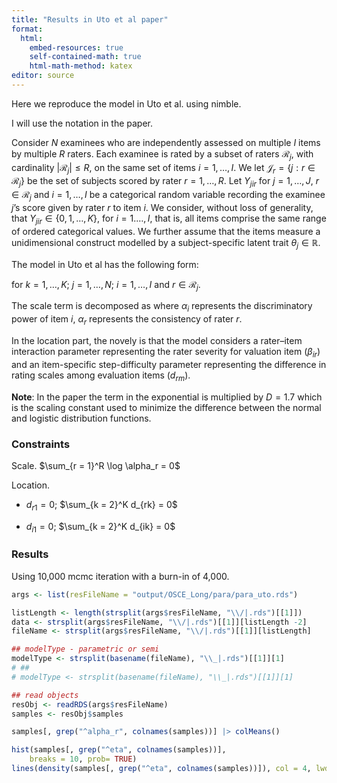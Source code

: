 ```yaml
---
title: "Results in Uto et al paper"
format: 
  html:
    embed-resources: true
    self-contained-math: true
    html-math-method: katex
editor: source
---
```


Here we reproduce the model in Uto et al. using nimble. 

I will use the notation in the paper. 

Consider $N$ examinees who are independently assessed on multiple $I$ items by multiple $R$ raters. Each examinee is rated by a subset of raters $\mathcal{R}_j$, with cardinality $|\mathcal{R}_j|\leq R$, on the same set of items $i=1,\dots, I$.
We let $\mathcal{J}_r = \{ j: r \in \mathcal{R}_j\}$ be the set of subjects scored by rater $r=1,\dots, R$. Let $Y_{jir}$ for $j=1,\dots,J$, $r \in \mathcal{R}_j$ and $i=1,\dots,I$ be a categorical random variable recording the examinee $j$'s score given by rater $r$ to item $i$. We consider, without loss of generality, that $Y_{jir} \in \{0, 1, \ldots, K\}$, for $i=1.\dots, I$, that is, all items comprise the same range of ordered categorical values. We further assume that the items measure a unidimensional construct modelled by a subject-specific latent trait $\theta_j \in \mathbb{R}$.  

The model in Uto et al has the following form: 

\begin{equation}
\mathbb{P}[Y_{jir}=k|Y_{jir} \in \{k,k-1\},\theta_j, \phi_{ir}, \delta_{irk}]= 
\frac{exp\{\phi_{ir}(\theta_j - \delta_{irk})\}}{1+exp\{\phi_{ir}(\theta_j - \delta_{irk})\}}  
\end{equation}

for $k=1,\dots, K;$ $j=1,\dots, N;$ $i=1,\dots, I$ and $r \in \mathcal{R}_j$.

The scale term is decomposed as 
\begin{equation}
 \phi_{ir} = \alpha_{i} \alpha_{r}
\end{equation}
where $\alpha_{i}$ represents the discriminatory power of item $i$, $\alpha_{r}$  represents the consistency of rater $r$.

In the location part, the novely is that the model considers a rater–item interaction parameter representing the rater severity for valuation item ($\beta_{ir}$) and an item-specific step-difficulty parameter representing the difference
in rating scales among evaluation items ($d_{rm}$).

\begin{equation}
  \delta_{irk} = \beta_{ir} + d_{im} + d_{rm}
\end{equation}


**Note**: In the paper the term in the exponential is multiplied by $D = 1.7$ which is the scaling constant used to minimize the difference between the normal and logistic distribution functions.

### Constraints

Scale.  $\sum_{r = 1}^R \log \alpha_r = 0$

Location. 

  - $d_{r1} = 0$; $\sum_{k = 2}^K d_{rk} = 0$

  - $d_{i1} = 0$; $\sum_{k = 2}^K d_{ik} = 0$
  

### Results

Using 10,000 mcmc iteration with a burn-in of 4,000. 

```r
args <- list(resFileName = "output/OSCE_Long/para/para_uto.rds")

listLength <- length(strsplit(args$resFileName, "\\/|.rds")[[1]])
data <- strsplit(args$resFileName, "\\/|.rds")[[1]][listLength -2]
fileName <- strsplit(args$resFileName, "\\/|.rds")[[1]][listLength]

## modelType - parametric or semi
modelType <- strsplit(basename(fileName), "\\_|.rds")[[1]][1]
# ## 
# modelType <- strsplit(basename(fileName), "\\_|.rds")[[1]][1]

## read objects
resObj <- readRDS(args$resFileName)
samples <- resObj$samples

```

```r
samples[, grep("^alpha_r", colnames(samples))] |> colMeans()
```

```r

hist(samples[, grep("^eta", colnames(samples))], 
	breaks = 10, prob= TRUE)
lines(density(samples[, grep("^eta", colnames(samples))]), col = 4, lwd = 2)


```


